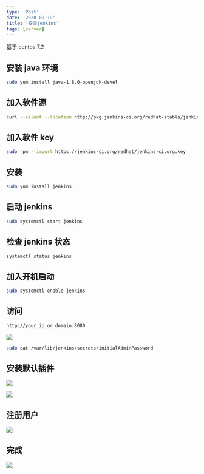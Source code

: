 ```yaml
---
type: 'Post'
date: '2020-09-19'
title: '安装jenkins'
tags: [server]
---
```


基于 centos 7.2

## 安装 java 环境

```bash
sudo yum install java-1.8.0-openjdk-devel
```

## 加入软件源

```bash
curl --silent --location http://pkg.jenkins-ci.org/redhat-stable/jenkins.repo | sudo tee /etc/yum.repos.d/jenkins.repo
```

## 加入软件 key

```bash
sudo rpm --import https://jenkins-ci.org/redhat/jenkins-ci.org.key
```

## 安装

```bash
sudo yum install jenkins
```

## 启动 jenkins

```bash
sudo systemctl start jenkins
```

## 检查 jenkins 状态

```bash
systemctl status jenkins
```

## 加入开机启动

```bash
sudo systemctl enable jenkins
```

## 访问

```bash
http://your_ip_or_domain:8080
```

![](https://cdn.jsdelivr.net/gh/manonicu/pics@master/img/20190621160854.png)

```bash
sudo cat /var/lib/jenkins/secrets/initialAdminPassword
```

## 安装默认插件

![](https://cdn.jsdelivr.net/gh/manonicu/pics@master/img/20190621161025.png)

![](https://cdn.jsdelivr.net/gh/manonicu/pics@master/img/20190621161045.png)

## 注册用户

![](https://cdn.jsdelivr.net/gh/manonicu/pics@master/img/20190621161123.png)

## 完成

![](https://cdn.jsdelivr.net/gh/manonicu/pics@master/img/20190621161155.png)
